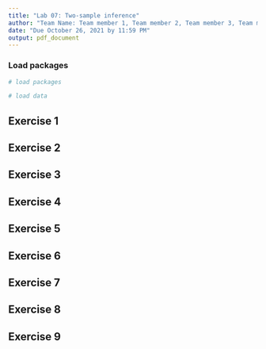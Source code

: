 ```yaml
---
title: "Lab 07: Two-sample inference"
author: "Team Name: Team member 1, Team member 2, Team member 3, Team member 4, etc."
date: "Due October 26, 2021 by 11:59 PM"
output: pdf_document
---
```


### Load packages

```r
# load packages
```

```r
# load data
```

## Exercise 1


## Exercise 2


## Exercise 3


## Exercise 4


## Exercise 5


## Exercise 6


## Exercise 7


## Exercise 8


## Exercise 9



